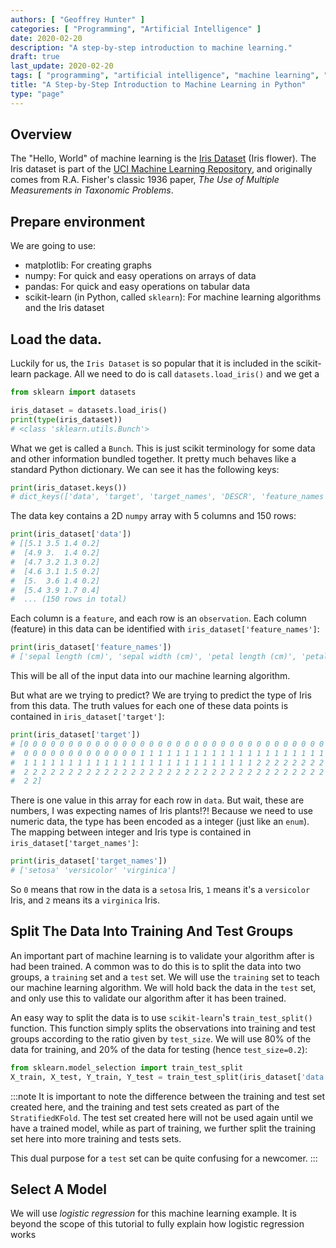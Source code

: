 ```yaml
---
authors: [ "Geoffrey Hunter" ]
categories: [ "Programming", "Artificial Intelligence" ]
date: 2020-02-20
description: "A step-by-step introduction to machine learning."
draft: true
last_update: 2020-02-20
tags: [ "programming", "artificial intelligence", "machine learning", "tutorial", "Python" ]
title: "A Step-by-Step Introduction to Machine Learning in Python"
type: "page"
---
```


## Overview

The "Hello, World" of machine learning is the [Iris Dataset](http://archive.ics.uci.edu/ml/datasets/Iris) (Iris flower). The Iris dataset is part of the [UCI Machine Learning Repository](http://archive.ics.uci.edu/ml/index.php), and originally comes from R.A. Fisher's classic 1936 paper, _The Use of Multiple Measurements in Taxonomic Problems_.

## Prepare environment

We are going to use:

* matplotlib: For creating graphs
* numpy: For quick and easy operations on arrays of data
* pandas: For quick and easy operations on tabular data
* scikit-learn (in Python, called `sklearn`): For machine learning algorithms and the Iris dataset

## Load the data.

Luckily for us, the `Iris Dataset` is so popular that it is included in the scikit-learn package. All we need to do is call `datasets.load_iris()` and we get a 

```python
from sklearn import datasets

iris_dataset = datasets.load_iris()
print(type(iris_dataset))
# <class 'sklearn.utils.Bunch'>
```

What we get is called a `Bunch`. This is just scikit terminology for some data and other information bundled together. It pretty much behaves like a standard Python dictionary. We can see it has the following keys:

```python
print(iris_dataset.keys())
# dict_keys(['data', 'target', 'target_names', 'DESCR', 'feature_names'])
```

The data key contains a 2D `numpy` array with 5 columns and 150 rows:

```python
print(iris_dataset['data'])
# [[5.1 3.5 1.4 0.2]
#  [4.9 3.  1.4 0.2]
#  [4.7 3.2 1.3 0.2]
#  [4.6 3.1 1.5 0.2]
#  [5.  3.6 1.4 0.2]
#  [5.4 3.9 1.7 0.4]
#  ... (150 rows in total)
```

Each column is a `feature`, and each row is an `observation`. Each column (feature) in this data can be identified with `iris_dataset['feature_names']`:

```python
print(iris_dataset['feature_names'])
# ['sepal length (cm)', 'sepal width (cm)', 'petal length (cm)', 'petal width (cm)']
```

This will be all of the input data into our machine learning algorithm.

But what are we trying to predict? We are trying to predict the type of Iris from this data. The truth values for each one of these data points is contained in `iris_dataset['target']`:

```python
print(iris_dataset['target'])
# [0 0 0 0 0 0 0 0 0 0 0 0 0 0 0 0 0 0 0 0 0 0 0 0 0 0 0 0 0 0 0 0 0 0 0 0 0
#  0 0 0 0 0 0 0 0 0 0 0 0 0 1 1 1 1 1 1 1 1 1 1 1 1 1 1 1 1 1 1 1 1 1 1 1 1
#  1 1 1 1 1 1 1 1 1 1 1 1 1 1 1 1 1 1 1 1 1 1 1 1 1 1 2 2 2 2 2 2 2 2 2 2 2
#  2 2 2 2 2 2 2 2 2 2 2 2 2 2 2 2 2 2 2 2 2 2 2 2 2 2 2 2 2 2 2 2 2 2 2 2 2
#  2 2]
```

There is one value in this array for each row in `data`. But wait, these are numbers, I was expecting names of Iris plants!?! Because we need to use numeric data, the type has been encoded as a integer (just like an `enum`). The mapping between integer and Iris type is contained in `iris_dataset['target_names']`:

```python
print(iris_dataset['target_names'])
# ['setosa' 'versicolor' 'virginica']
```

So `0` means that row in the data is a `setosa` Iris, `1` means it's a `versicolor` Iris, and `2` means its a `virginica` Iris.

## Split The Data Into Training And Test Groups

An important part of machine learning is to validate your algorithm after is had been trained. A common was to do this is to split the data into two groups, a `training` set and a `test` set. We will use the `training` set to teach our machine learning algorithm. We will hold back the data in the `test` set, and only use this to validate our algorithm after it has been trained.

An easy way to split the data is to use `scikit-learn`'s `train_test_split()` function. This function simply splits the observations into training and test groups according to the ratio given by `test_size`. We will use 80% of the data for training, and 20% of the data for testing (hence `test_size=0.2`):

```python
from sklearn.model_selection import train_test_split
X_train, X_test, Y_train, Y_test = train_test_split(iris_dataset['data'], iris_dataset['target'], test_size=0.2)
```

:::note
It is important to note the difference between the training and test set created here, and the training and test sets created as part of the `StratifiedKFold`. The test set created here will not be used again until we have a trained model, while as part of training, we further split the training set here into more training and tests sets.

This dual purpose for a `test` set can be quite confusing for a newcomer.
:::


## Select A Model

We will use _logistic regression_ for this machine learning example. It is beyond the scope of this tutorial to fully explain how logistic regression works